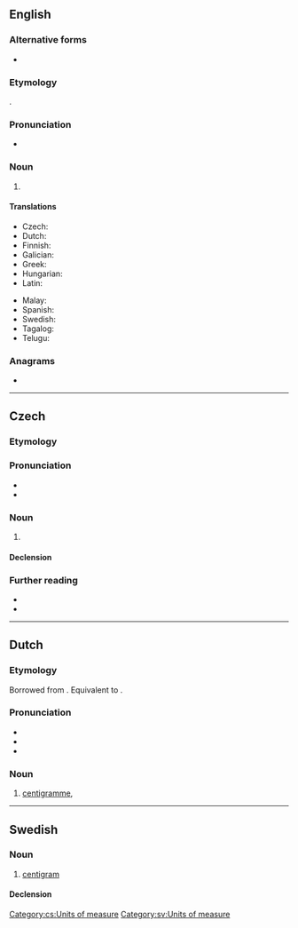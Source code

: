 {{also|centi-gram}}
==English==

===Alternative forms===
* {{l|en|centigramme}}

===Etymology===
{{prefix|en|centi|gram}}.

===Pronunciation===
* {{IPA|en|/ˈsɛntɪˌɡɹæm/}}

===Noun===
{{en-noun}}

# {{SI-unit|en|centi|gram|mass}}

====Translations====
{{trans-top|a metric measurement of 1/100 of a gram}}
* Czech: {{t|cs|centigram|m}}
* Dutch: {{t+|nl|centigram|m|n}}
* Finnish: {{t+|fi|senttigramma}}
* Galician: {{t|gl|centigramo|m}}
* Greek: {{t+|el|εκατοστόγραμμο|n}}
* Hungarian: {{t|hu|centigramm}}
* Latin: {{t|la|centigramma}}
{{trans-mid}}
* Malay: {{t|ms|sentigram}}
* Spanish: {{t|es|centigramo|m}}
* Swedish: {{t+|sv|centigram|n}}
* Tagalog: {{t|tl|sentigramo}}
* Telugu: {{t|te|సెంటీగ్రాము}}
{{trans-bottom}}

===Anagrams===
* {{anagrams|en|a=acegimnrt|cremating}}

----

==Czech==

===Etymology===
{{prefix|cs|centi|gram}}

===Pronunciation===
* {{cs-IPA|centygram}}
* {{hyphenation|cs|cen|ti|gram}}

===Noun===
{{cs-noun|g=m-in}}

# {{l|en|centigram}} 

====Declension====
{{cs-decl-noun
|centigram|centigramu|centigramu|centigram|centigrame|centigramu|centigramem
|centigramy|centigramů|centigramům|centigramy|centigramy|centigramech|centigramy
}}

===Further reading===
* {{R:PSJC}}
* {{R:SSJC}}

[[Category:cs:Units of measure]]

----

==Dutch==

===Etymology===
Borrowed from {{bor|nl|fr|centigramme}}. Equivalent to {{pre|nl|centi|gram}}.

===Pronunciation===
* {{IPA|nl|/ˈsɛn.tiˌɣrɑm/}}
* {{audio|nl|Nl-centigram.ogg|Audio}}
* {{hyphenation|nl|cen|ti|gram}}

===Noun===
{{nl-noun|m|g2=n|-en|-}}

# {{lb|nl|now|chiefly|singular}} [[centigramme]], {{l|en|centigram}}

----

==Swedish==

===Noun===
{{sv-noun|n}}

# [[#English|centigram]]

====Declension====
{{sv-noun-irreg-n|2=centigrammet|3=centigram|4=centigrammen}}

[[Category:sv:Units of measure]]